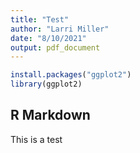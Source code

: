 ```yaml
---
title: "Test"
author: "Larri Miller"
date: "8/10/2021"
output: pdf_document
---
```


```r
install.packages("ggplot2")
library(ggplot2)
```

## R Markdown

This is a test

